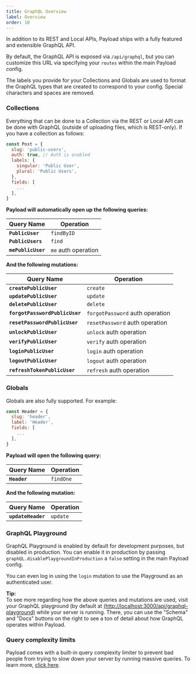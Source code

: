 ```yaml
---
title: GraphQL Overview
label: Overview
order: 10
---
```


In addition to its REST and Local APIs, Payload ships with a fully featured and extensible GraphQL API.

By default, the GraphQL API is exposed via `/api/graphql`, but you can customize this URL via specifying your `routes` within the main Payload config.

The labels you provide for your Collections and Globals are used to format the GraphQL types that are created to correspond to your config. Special characters and spaces are removed.

### Collections

Everything that can be done to a Collection via the REST or Local API can be done with GraphQL (outside of uploading files, which is REST-only). If you have a collection as follows:

```js
const Post = {
  slug: 'public-users',
  auth: true, // Auth is enabled
  labels: {
    singular: 'Public User',
    plural: 'Public Users',
  },
  fields: [
    ...
  ],
}
```

**Payload will automatically open up the following queries:**

| Query Name             | Operation    |
| ---------------------- | -------------|
| **`PublicUser`**       | `findByID` |
| **`PublicUsers`**      | `find` |
| **`mePublicUser`**     | `me` auth operation |

**And the following mutations:**

| Query Name                     | Operation    |
| ------------------------------ | -------------|
| **`createPublicUser`**         | `create` |
| **`updatePublicUser`**         | `update` |
| **`deletePublicUser`**         | `delete` |
| **`forgotPasswordPublicUser`** | `forgotPassword` auth operation |
| **`resetPasswordPublicUser`**  | `resetPassword` auth operation |
| **`unlockPublicUser`**         | `unlock` auth operation |
| **`verifyPublicUser`**         | `verify` auth operation |
| **`loginPublicUser`**          | `login` auth operation |
| **`logoutPublicUser`**         | `logout` auth operation |
| **`refreshTokenPublicUser`**   | `refresh` auth operation |

### Globals

Globals are also fully supported. For example:

```js
const Header = {
  slug: 'header',
  label: 'Header',
  fields: [
    ...
  ],
}
```

**Payload will open the following query:**

| Query Name             | Operation    |
| ---------------------- | -------------|
| **`Header`**           | `findOne`    |

**And the following mutation:**

| Query Name             | Operation    |
| ---------------------- | -------------|
| **`updateHeader`**     | `update`     |

### GraphQL Playground

GraphQL Playground is enabled by default for development purposes, but disabled in production. You can enable it in production by passing `graphQL.disablePlaygroundInProduction` a `false` setting in the main Payload config.

You can even log in using the `login` mutation to use the Playground as an authenticated user.

<Banner type="success">
  <strong>Tip:</strong><br/>
  To see more regarding how the above queries and mutations are used, visit your GraphQL playground (by default at <a href="http://localhost:3000/api/graphql-playground">(http://localhost:3000/api/graphql-playground)</a> while your server is running. There, you can use the "Schema" and "Docs" buttons on the right to see a ton of detail about how GraphQL operates within Payload.
</Banner>

### Query complexity limits

Payload comes with a built-in query complexity limiter to prevent bad people from trying to slow down your server by running massive queries. To learn more, [click here](/docs/production/security#graphql-complexity).
